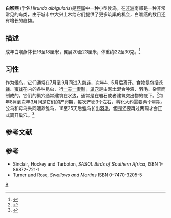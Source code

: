 {{Speciesbox 
| taxon = Hirundo albigularis
| image = Wiretailedswallow_brm.jpg
| image_caption = 南非的白喉燕
| status = LC | status_system = IUCN3.1
| authority = Hugh Edwin Strickland, 1849
}}
'''白喉燕''' (学名''Hirundo albigularis'')是[[燕属|燕属]]中一种小型候鸟，在[[非洲|非洲]]南部是一种非常常见的鸟类，由于城市中大兴土木给它们提供了更多筑巢的机会，白喉燕的数目还有增长的趋势。
==描述==
成年白喉燕体长16至18厘米，翼展20至23厘米，体重约22至30克。<ref>{{Cite web |url=http://www.allaboutbirds.org/guide/White-throated_Sparrow/lifehistory |title=White-throated Sparrow |access-date=2010-11-01 |archive-date=2021-02-25 |archive-url=https://web.archive.org/web/20210225162453/https://www.allaboutbirds.org/guide/White-throated_Sparrow/lifehistory |dead-url=no }}</ref>

==习性==
作为[[候鸟|候鸟]]，它们通常在7月到9月间进入[[南非|南非]]，次年4、5月后离开。食物是包括[[苍蝇|苍蝇]]、[[蜜蜂|蜜蜂]]在内的各种昆虫，行[[一夫一妻制|一夫一妻制]]，[[巢穴|巢穴]]是由泥土混合唾液、羽毛、杂草而制成的。它们的巢穴通常建筑在水边，通常是在岩石或者建筑突出物的底下。<ref>{{Cite web |url=http://10000birds.com/white-throated-swallow-south-africa.htm |title=White-throated Swallow, South Africa |access-date=2010-11-01 |archive-date=2011-01-16 |archive-url=https://web.archive.org/web/20110116072802/http://10000birds.com/white-throated-swallow-south-africa.htm |dead-url=no }}</ref>每年8月到次年3月间是它们的产卵期，每次产卵3个左右，孵化大约需要两个星期。公鸟和母鸟共同喂养雏鸟，18至25天后雏鸟长出[[羽毛|羽毛]]，但是还要再过两周才会正式离开巢穴。<ref>{{Cite web |url=http://www.biodiversityexplorer.org/birds/hirundinidae/hirundo_albigularis.htm |title=Hirundo albigularis (White-throated swallow) |access-date=2010-11-01 |archive-date=2018-09-12 |archive-url=https://web.archive.org/web/20180912010647/http://www.biodiversityexplorer.org/birds/hirundinidae/hirundo_albigularis.htm |dead-url=no }}</ref>

==参考文献==
<div class="references-small">
<references></references>
</div>
==参考==
* Sinclair, Hockey and Tarboton, ''SASOL Birds of Southern Africa'', ISBN 1-86872-721-1
* Turner and Rose, ''Swallows and Martins'' ISBN 0-7470-3205-5
{{Taxonbar|from=Q374600}}

[[Category:燕属|B]]